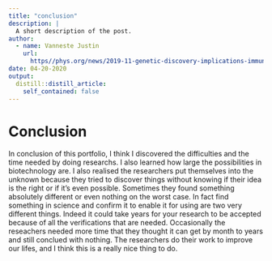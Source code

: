 ```yaml
---
title: "conclusion"
description: |
  A short description of the post.
author:
  - name: Vanneste Justin
    url:
      https//phys.org/news/2019-11-genetic-discovery-implications-immunity-longer.html: {}
date: 04-20-2020
output:
  distill::distill_article:
    self_contained: false
---
```


# Conclusion

In conclusion of this portfolio, I think I discovered the difficulties and the time needed by doing researchs. I also learned how large the possibilities in biotechnology are. I also realised the researchers put themselves into the unknown because they tried to discover things without knowing if their idea is the right or if it's even possible. Sometimes they found something absolutely different or even nothing on the worst case. In fact find something in science and confirm it to enable it for using are two very different things. Indeed it could take years for your research to be accepted because of all the verifications that are needed. Occasionally the reseachers needed more time that they thought it can get by month to years and still conclued with nothing. The researchers do their work to improve our lifes, and I think this is a really nice thing to do.
